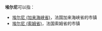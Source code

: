 '''埃尔尼'''可以指：
* [[埃尔尼_(加来海峡省)|埃尔尼 (加来海峡省)]]，法国加来海峡省的市镇
* [[埃尔尼_(索姆省)|埃尔尼 (索姆省)]]，法国索姆省的市镇

{{disambig|cat=三字地名消歧义}}